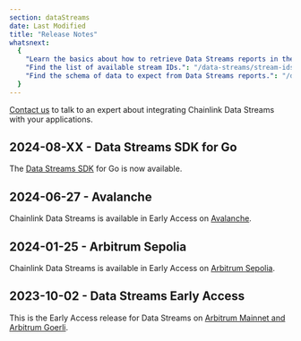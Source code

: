 ```yaml
---
section: dataStreams
date: Last Modified
title: "Release Notes"
whatsnext:
  {
    "Learn the basics about how to retrieve Data Streams reports in the Getting Started guide.": "/data-streams/getting-started",
    "Find the list of available stream IDs.": "/data-streams/stream-ids",
    "Find the schema of data to expect from Data Streams reports.": "/data-streams/reference/report-schema",
  }
---
```



<Aside type="note" title="Talk to an expert">
  <a href="https://chainlinkcommunity.typeform.com/datastreams?#ref_id=docs">Contact us</a> to talk to an expert about
  integrating Chainlink Data Streams with your applications.
</Aside>

## 2024-08-XX - Data Streams SDK for Go

The [Data Streams SDK](/data-streams/reference/streams-direct/streams-direct-go-sdk) for Go is now available.

## 2024-06-27 - Avalanche

Chainlink Data Streams is available in Early Access on <a href="/data-streams/stream-ids?network=arbitrum&page=1">Avalanche</a>.

## 2024-01-25 - Arbitrum Sepolia

Chainlink Data Streams is available in Early Access on <a href="/data-streams/stream-ids?network=arbitrum&page=1">Arbitrum Sepolia</a>.

## 2023-10-02 - Data Streams Early Access

This is the Early Access release for Data Streams on <a href="/data-streams/stream-ids?network=arbitrum&page=1">Arbitrum Mainnet and Arbitrum Goerli</a>.
